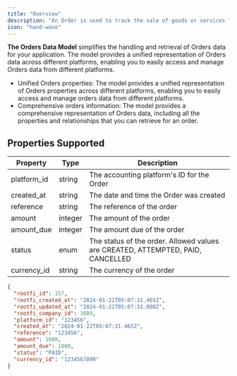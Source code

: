 ```yaml
---
title: "Overview"
description: "An Order is used to track the sale of goods or services from a seller to a buyer. It is a record of a sale that includes the quantity and price of each product or service sold."
icon: "hand-wave"
---
```


**The Orders Data Model** simplifies the handling and retrieval of Orders data for your application. The model provides a unified representation of Orders data across different platforms, enabling you to easily access and manage Orders data from different platforms.

- Unified Orders properties: The model provides a unified representation of Orders properties across different platforms, enabling you to easily access and manage orders data from different platforms.
- Comprehensive orders information: The model provides a comprehensive representation of Orders data, including all the properties and relationships that you can retrieve for an order.

## Properties Supported

| Property    | Type    | Description                                                                     |
| ----------- | ------- | ------------------------------------------------------------------------------- |
| platform_id | string  | The accounting platform's ID for the Order                                      |
| created_at  | string  | The date and time the Order was created                                         |
| reference   | string  | The reference of the order                                                      |
| amount      | integer | The amount of the order                                                         |
| amount_due  | integer | The amount due of the order                                                     |
| status      | enum    | The status of the order. Allowed values are CREATED, ATTEMPTED, PAID, CANCELLED |
| currency_id | string  | The currency of the order                                                       |

<ResponseExample name="The Orders Object" >

```json The Orders Response Object
{
  "rootfi_id": 157,
  "rootfi_created_at": "2024-01-22T05:07:31.465Z",
  "rootfi_updated_at": "2024-01-22T05:07:31.000Z",
  "rootfi_company_id": 1089,
  "platform_id": "123456",
  "created_at": "2024-01-22T05:07:31.465Z",
  "reference": "123456",
  "amount": 1000,
  "amount_due": 1000,
  "status": "PAID",
  "currency_id": "1234567890"
}
```

</ResponseExample>
